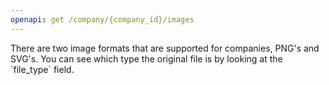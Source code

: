 ```yaml
---
openapi: get /company/{company_id}/images
---
```


<Note>
There are two image formats that are supported for companies,
PNG's and SVG's. You can see which type the original file is by looking at the `file_type` field.
</Note>